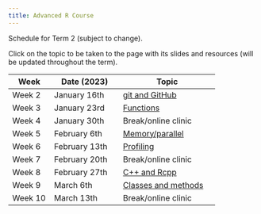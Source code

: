```yaml
---
title: Advanced R Course
---
```


Schedule for Term 2 (subject to change).

Click on the topic to be taken to the page with its slides and resources (will be updated throughout the term).

| Week    | Date (2023)   | Topic               |
|---------|---------------|---------------------|
| Week 2  | January 16th  | [git and GitHub](/content/02-advanced/01-git.qmd)      |
| Week 3  | January 23rd  | [Functions](/content/02-advanced/02-functions.qmd)           |
| Week 4  | January 30th  | Break/online clinic |
| Week 5  | February 6th  | [Memory/parallel](/content/02-advanced/03-memory-parallel.qmd)     |
| Week 6  | February 13th | [Profiling](/content/02-advanced/04-profiling.qmd)           |
| Week 7  | February 20th | Break/online clinic |
| Week 8  | February 27th | [C++ and Rcpp](/content/02-advanced/05-C++.qmd)        |
| Week 9  | March 6th     | [Classes and methods](/content/02-advanced/06-classes-methods.qmd) |
| Week 10 | March 13th    | Break/online clinic |
